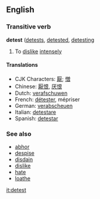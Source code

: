 ==English==
===Transitive verb===
'''detest''' ([[detests]], [[detested]], [[detesting]]
#To [[dislike]] [[intensely]]
====Translations====
*CJK Characters: [[厭]]; [[憎]]
*Chinese: [[厭恨]], [[厌恨]]
*Dutch: [[verafschuwen]]
*French: [[détester]], mépriser
*German: [[verabscheuen]]
*Italian: [[detestare]]
*Spanish: [[detestar]]

===See also===
*[[abhor]]
*[[despise]]
*[[disdain]]
*[[dislike]]
*[[hate]]
*[[loathe]]

[[it:detest]]